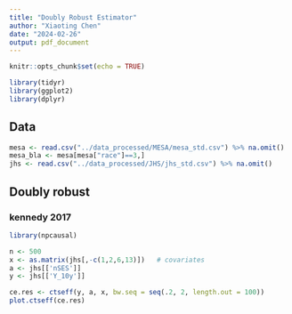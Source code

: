 ```yaml
---
title: "Doubly Robust Estimator"
author: "Xiaoting Chen"
date: "2024-02-26"
output: pdf_document
---
```


```r
knitr::opts_chunk$set(echo = TRUE)
```

```r
library(tidyr)
library(ggplot2)
library(dplyr)
```

## Data


```r
mesa <- read.csv("../data_processed/MESA/mesa_std.csv") %>% na.omit()
mesa_bla <- mesa[mesa["race"]==3,]
jhs <- read.csv("../data_processed/JHS/jhs_std.csv") %>% na.omit()
```

## Doubly robust


### kennedy 2017
```r
library(npcausal)
```

```r
n <- 500
x <- as.matrix(jhs[,-c(1,2,6,13)])   # covariates
a <- jhs[['nSES']]
y <- jhs[['Y_10y']]
```

```r
ce.res <- ctseff(y, a, x, bw.seq = seq(.2, 2, length.out = 100))
plot.ctseff(ce.res)
```

